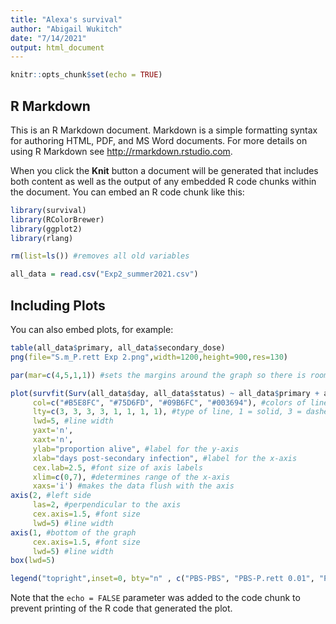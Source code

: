 ```yaml
---
title: "Alexa's survival"
author: "Abigail Wukitch"
date: "7/14/2021"
output: html_document
---
```


```r
knitr::opts_chunk$set(echo = TRUE)
```

## R Markdown

This is an R Markdown document. Markdown is a simple formatting syntax for authoring HTML, PDF, and MS Word documents. For more details on using R Markdown see <http://rmarkdown.rstudio.com>.

When you click the **Knit** button a document will be generated that includes both content as well as the output of any embedded R code chunks within the document. You can embed an R code chunk like this:

```r
library(survival)
library(RColorBrewer)
library(ggplot2)
library(rlang)

rm(list=ls()) #removes all old variables

all_data = read.csv("Exp2_summer2021.csv")

```

## Including Plots

You can also embed plots, for example:

```r
table(all_data$primary, all_data$secondary_dose)
png(file="S.m_P.rett Exp 2.png",width=1200,height=900,res=130)

par(mar=c(4,5,1,1)) #sets the margins around the graph so there is room for the labels

plot(survfit(Surv(all_data$day, all_data$status) ~ all_data$primary + all_data$secondary_dose), 
     col=c("#B5E8FC", "#75D6FD", "#09B6FC", "#003694"), #colors of lines
     lty=c(3, 3, 3, 3, 1, 1, 1, 1), #type of line, 1 = solid, 3 = dashed
     lwd=5, #line width
     yaxt='n', 
     xaxt='n', 
     ylab="proportion alive", #label for the y-axis
     xlab="days post-secondary infection", #label for the x-axis
     cex.lab=2.5, #font size of axis labels
     xlim=c(0,7), #determines range of the x-axis
     xaxs='i') #makes the data flush with the axis 
axis(2, #left side
     las=2, #perpendicular to the axis
     cex.axis=1.5, #font size
     lwd=5) #line width
axis(1, #bottom of the graph
     cex.axis=1.5, #font size
     lwd=5) #line width
box(lwd=5)

legend("topright",inset=0, bty="n" , c("PBS-PBS", "PBS-P.rett 0.01", "PBS-P.rett 0.1", "PBS-P.rett 1.0", "S.m 0.1-PBS", "S.m 0.1-P.rett 0.01", "S.m 0.1-P.rett 0.1", "S.m 0.1-P.rett 1.0"),col=c("#B5E8FC", "#75D6FD", "#09B6FC", "#003694"),lty=c(3, 3, 3, 3, 1, 1, 1, 1),lwd=5, cex=1)
```

Note that the `echo = FALSE` parameter was added to the code chunk to prevent printing of the R code that generated the plot.
